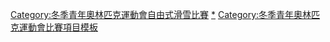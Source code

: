 {{Navbox
|name = 青年奧林匹克運動會自由式滑雪比賽
|title = 青年奧林匹克運動會自由式滑雪比賽
|listclass = hlist
|titlestyle = background:#BFD7FF;
|imageleft =  [[File:Freestyle skiing pictogram.svg|50px]]
|list1 = 
* [[2012年冬季青年奧林匹克運動會自由式滑雪比賽|2012]]
* [[2016年冬季青年奧林匹克運動會自由式滑雪比賽|2016]]
* [[2020年冬季青年奧林匹克運動會自由式滑雪比賽|2020]]
|belowclass = hlist
|below = 
|belowstyle = background:#BFD7FF;
}}<includeonly>[[Category:冬季青年奧林匹克運動會自由式滑雪比賽‎]]</includeonly><noinclude>
[[Category:冬季青年奧林匹克運動會自由式滑雪比賽|*‎]]
[[Category:冬季青年奧林匹克運動會比賽項目模板]]
</noinclude>